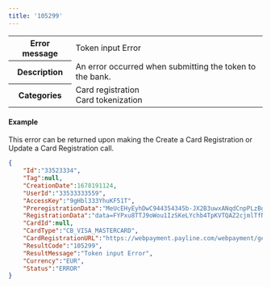 ```yaml
---
title: '105299'  
---
```

  
<table>
    <tbody>
        <tr>
            <th class="header"><strong>Error message</strong></th>
            <td class="table-content">Token input Error</td>
        </tr>
        <tr>
            <th class="header"><strong>Description</strong></th>
            <td class="table-content">An error occurred when submitting the token to the bank.</td>
        </tr>
        <tr>
            <th class="header"><strong>Categories</strong></th>
            <td class="table-content">  
<div class="label">Card registration</div>  
<div class="label">Card tokenization</div>
</td>
        </tr>
    </tbody>
</table>  

#### Example  

This error can be returned upon making the Create a Card Registration or Update a Card Registration call.  
```json API Response
{
    "Id":"33523334",
    "Tag":null,
    "CreationDate":1678191124,
    "UserId":"33533333559",
    "AccessKey":"9gHbl333YhuKF51T",
    "PreregistrationData":"MeUcEHyEyhDwC944354345b-JX2B3uwxANqdCnpPLzBgRKZF8Ptzvfhgg-5Po2mIDtiqGXxeG_FgAdY6KpgUfJbE7u027V3BJUGe5TIYYbohX4VX_V8Bt55K-_KK",
    "RegistrationData":"data=FYPxu8TTJ9oWou1IzSKeLYchb4TpKVTQAZ2cjmlTfNS3tp0cCN2838LAMeMcFpJ1_n_097k14p5nOdMlrVnq5DuqG4wHZQYXhBhSeOVYgrfEl1TRFy3n0rMTM1k-_FyVYyMy49oMD8tuY1iWZ9brThqkJGZqPpTnMwKoeL1a3YlMIap_IadDIrscq3KT9PhQVxxL6MdfIZVlg8jcaTYs2rB7TsNtqSQumTpD5PlGxYzWk7Xh5dYXLDzi6KiN_XSWPbo3po8MGiij1h_rAFeRBxKRDTqp4C0NFTqk2v_UzVm6DNxDps91POJX8SHfSqdfVeuZpQ-lktj78QdcU2Rcrmy8eMvWPuDLDdkwoZBggRqnTdTbDnGfW7GqYCGX-4x3",
    "CardId":null,
    "CardType":"CB_VISA_MASTERCARD",
    "CardRegistrationURL":"https://webpayment.payline.com/webpayment/getToken",
    "ResultCode":"105299",
    "ResultMessage":"Token input Error",
    "Currency":"EUR",
    "Status":"ERROR"
}
```